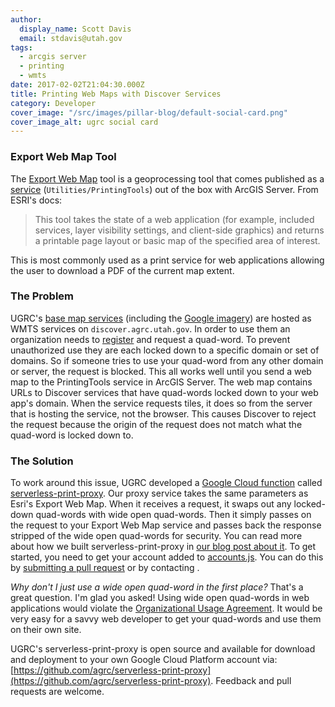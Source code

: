 ```yaml
---
author:
  display_name: Scott Davis
  email: stdavis@utah.gov
tags:
  - arcgis server
  - printing
  - wmts
date: 2017-02-02T21:04:30.000Z
title: Printing Web Maps with Discover Services
category: Developer
cover_image: "/src/images/pillar-blog/default-social-card.png"
cover_image_alt: ugrc social card
---
```



### Export Web Map Tool

The [Export Web Map](https://desktop.arcgis.com/en/arcmap/latest/tools/server-toolbox/export-web-map.htm) tool is a geoprocessing tool that comes published as a [service](https://resources.arcgis.com/en/help/rest/apiref/gp_exportwebmaptask.html) (`Utilities/PrintingTools`) out of the box with ArcGIS Server. From ESRI's docs:

> This tool takes the state of a web application (for example, included services, layer visibility settings, and client-side graphics) and returns a printable page layout or basic map of the specified area of interest.

This is most commonly used as a print service for web applications allowing the user to download a PDF of the current map extent.

### The Problem

UGRC's [base map services](/products/base-maps) (including the [Google imagery](/documentation/discover/licensed-imagery)) are hosted as WMTS services on `discover.agrc.utah.gov`. In order to use them an organization needs to [register](/products/base-maps) and request a quad-word. To prevent unauthorized use they are each locked down to a specific domain or set of domains. So if someone tries to use your quad-word from any other domain or server, the request is blocked. This all works well until you send a web map to the PrintingTools service in ArcGIS Server. The web map contains URLs to Discover services that have quad-words locked down to your web app's domain. When the service requests tiles, it does so from the server that is hosting the service, not the browser. This causes Discover to reject the request because the origin of the request does not match what the quad-word is locked down to.

### The Solution

To work around this issue, UGRC developed a [Google Cloud function](https://cloud.google.com/functions/) called [serverless-print-proxy](https://github.com/agrc/serverless-print-proxy). Our proxy service takes the same parameters as Esri's Export Web Map. When it receives a request, it swaps out any locked-down quad-words with wide open quad-words. Then it simply passes on the request to your Export Web Map service and passes back the response stripped of the wide open quad-words for security. You can read more about how we built serverless-print-proxy in [our blog post about it](/blog/2018-02-26-success-with-serverless). To get started, you need to get your account added to [accounts.js](https://github.com/agrc/serverless-print-proxy/blob/master/accounts.js). You can do this by [submitting a pull request](https://help.github.com/en/github/collaborating-with-issues-and-pull-requests/creating-a-pull-request) or by contacting <Contacts inline subject={frontmatter.title} contactKey='print_proxy' />.

_Why don't I just use a wide open quad-word in the first place?_ That's a great question. I'm glad you asked! Using wide open quad-words in web applications would violate the [Organizational Usage Agreement](https://docs.google.com/a/utah.gov/forms/d/e/1FAIpQLScL5uUQIvw7op_ZcF4bijxcoOMGhNF0MXwJNGqSXS6IbjbKhA/viewform). It would be very easy for a savvy web developer to get your quad-words and use them on their own site.

UGRC's serverless-print-proxy is open source and available for download and deployment to your own Google Cloud Platform account via: [https://github.com/agrc/serverless-print-proxy](https://github.com/agrc/serverless-print-proxy). Feedback and pull requests are welcome.
